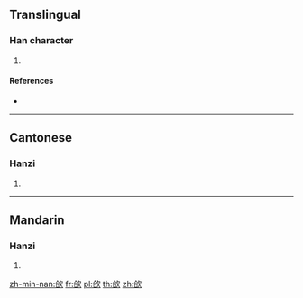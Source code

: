 ==Translingual==

===Han character===
{{Han char|rn=76|rad=欠|as=06|sn=10|four=87682|canj=ORNO|ids=⿰合欠}}

# {{defn|Han|sort=欠06}}

====References====
* {{Han ref|kx=0567.290|dkj=16071|dj=0956.020|hdz=32138.180|uh=6B31|ud=27441|bh=D1F8|bd=53752}}

----

==Cantonese==

===Hanzi===
{{yue-hanzi|jyut=[[hot3]], [[hap6]]|y=hot3, hap6}}

# {{defn|lang=yue|sort=欠06}}

----

==Mandarin==

===Hanzi===
{{cmn-hanzi|pin=[[hē]] ([[he2]]), [[xiá]] ([[xia2]])|wg=ho<sup>2</sup>, hsia<sup>2</sup>}}

# {{defn|lang=cmn|sort=欠06}}

[[zh-min-nan:欱]]
[[fr:欱]]
[[pl:欱]]
[[th:欱]]
[[zh:欱]]